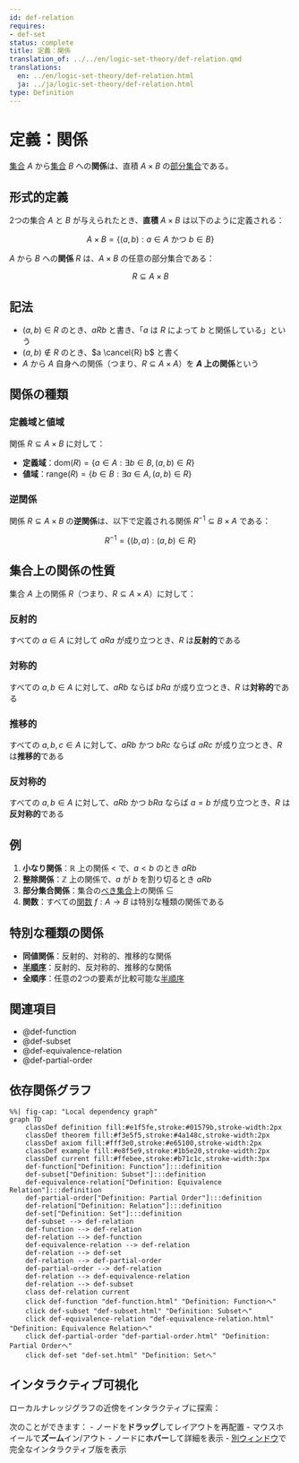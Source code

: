 ```yaml
---
id: def-relation
requires:
- def-set
status: complete
title: 定義：関係
translation_of: ../../en/logic-set-theory/def-relation.qmd
translations:
  en: ../en/logic-set-theory/def-relation.html
  ja: ../ja/logic-set-theory/def-relation.html
type: Definition
---
```


# 定義：関係 {#def-relation}

[集合](def-set.qmd) $A$ から[集合](def-set.qmd) $B$ への**関係**は、直積 $A \times B$ の[部分集合](def-subset.qmd)である。

## 形式的定義

2つの集合 $A$ と $B$ が与えられたとき、**直積** $A \times B$ は以下のように定義される：

$$A \times B = \{(a, b) : a \in A \text{ かつ } b \in B\}$$

$A$ から $B$ への**関係** $R$ は、$A \times B$ の任意の部分集合である：

$$R \subseteq A \times B$$

## 記法

- $(a, b) \in R$ のとき、$aRb$ と書き、「$a$ は $R$ によって $b$ と関係している」という
- $(a, b) \notin R$ のとき、$a \cancel{R} b$ と書く
- $A$ から $A$ 自身への関係（つまり、$R \subseteq A \times A$）を **$A$ 上の関係**という

## 関係の種類

### 定義域と値域

関係 $R \subseteq A \times B$ に対して：

- **定義域**：$\text{dom}(R) = \{a \in A : \exists b \in B, (a, b) \in R\}$
- **値域**：$\text{range}(R) = \{b \in B : \exists a \in A, (a, b) \in R\}$

### 逆関係

関係 $R \subseteq A \times B$ の**逆関係**は、以下で定義される関係 $R^{-1} \subseteq B \times A$ である：

$$R^{-1} = \{(b, a) : (a, b) \in R\}$$

## 集合上の関係の性質

集合 $A$ 上の関係 $R$（つまり、$R \subseteq A \times A$）に対して：

### 反射的

すべての $a \in A$ に対して $aRa$ が成り立つとき、$R$ は**反射的**である

### 対称的

すべての $a, b \in A$ に対して、$aRb$ ならば $bRa$ が成り立つとき、$R$ は**対称的**である

### 推移的

すべての $a, b, c \in A$ に対して、$aRb$ かつ $bRc$ ならば $aRc$ が成り立つとき、$R$ は**推移的**である

### 反対称的

すべての $a, b \in A$ に対して、$aRb$ かつ $bRa$ ならば $a = b$ が成り立つとき、$R$ は**反対称的**である

## 例

1. **小なり関係**：$\mathbb{R}$ 上の関係 $<$ で、$a < b$ のとき $aRb$
2. **整除関係**：$\mathbb{Z}$ 上の関係で、$a$ が $b$ を割り切るとき $aRb$
3. **部分集合関係**：集合の[べき集合](def-power-set.qmd)上の関係 $\subseteq$
4. **関数**：すべての[関数](def-function.qmd) $f: A \to B$ は特別な種類の関係である

## 特別な種類の関係

- **同値関係**：反射的、対称的、推移的な関係
- **[半順序](def-partial-order.qmd)**：反射的、反対称的、推移的な関係
- **全順序**：任意の2つの要素が比較可能な[半順序](def-partial-order.qmd)

## 関連項目

- @def-function
- @def-subset
- @def-equivalence-relation
- @def-partial-order

## 依存関係グラフ

```mermaid
%%| fig-cap: "Local dependency graph"
graph TD
    classDef definition fill:#e1f5fe,stroke:#01579b,stroke-width:2px
    classDef theorem fill:#f3e5f5,stroke:#4a148c,stroke-width:2px
    classDef axiom fill:#fff3e0,stroke:#e65100,stroke-width:2px
    classDef example fill:#e8f5e9,stroke:#1b5e20,stroke-width:2px
    classDef current fill:#ffebee,stroke:#b71c1c,stroke-width:3px
    def-function["Definition: Function"]:::definition
    def-subset["Definition: Subset"]:::definition
    def-equivalence-relation["Definition: Equivalence Relation"]:::definition
    def-partial-order["Definition: Partial Order"]:::definition
    def-relation["Definition: Relation"]:::definition
    def-set["Definition: Set"]:::definition
    def-subset --> def-relation
    def-function --> def-relation
    def-relation --> def-function
    def-equivalence-relation --> def-relation
    def-relation --> def-set
    def-relation --> def-partial-order
    def-partial-order --> def-relation
    def-relation --> def-equivalence-relation
    def-relation --> def-subset
    class def-relation current
    click def-function "def-function.html" "Definition: Functionへ"
    click def-subset "def-subset.html" "Definition: Subsetへ"
    click def-equivalence-relation "def-equivalence-relation.html" "Definition: Equivalence Relationへ"
    click def-partial-order "def-partial-order.html" "Definition: Partial Orderへ"
    click def-set "def-set.html" "Definition: Setへ"
```

## インタラクティブ可視化

ローカルナレッジグラフの近傍をインタラクティブに探索：

::: {.graph-viz data-id="def-relation" data-width="700" data-height="500"}
:::

次のことができます：
- ノードを**ドラッグ**してレイアウトを再配置
- マウスホイールで**ズーム**イン/アウト
- ノードに**ホバー**して詳細を表示
- [別ウィンドウ](../../output/interactive/def-relation.html){target="_blank"}で完全なインタラクティブ版を表示
